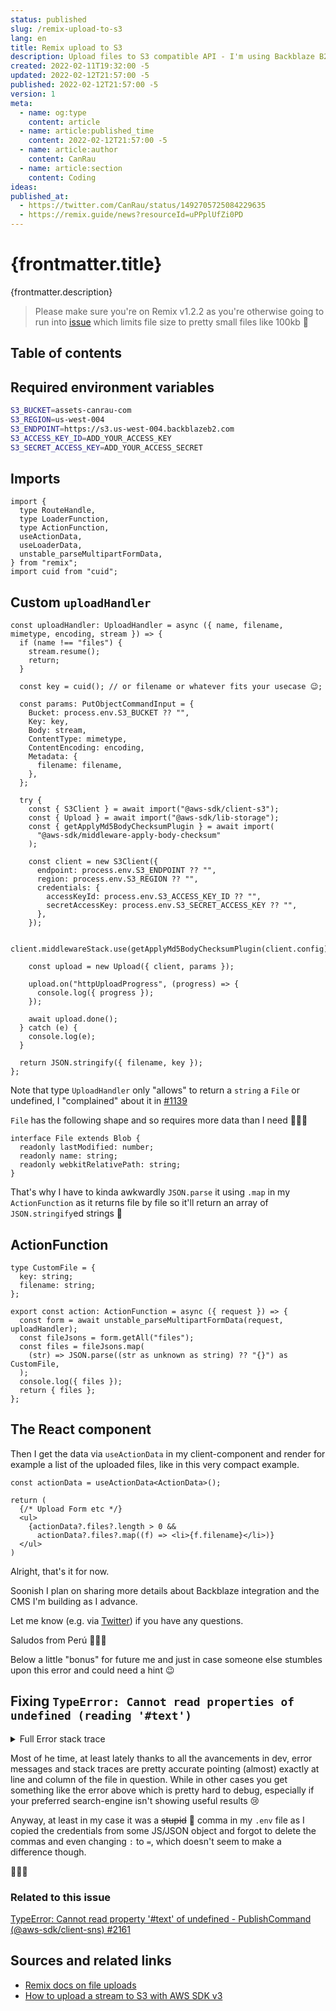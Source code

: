 ```yaml
---
status: published
slug: /remix-upload-to-s3
lang: en
title: Remix upload to S3
description: Upload files to S3 compatible API - I'm using Backblaze B2 - with Remix and parseMultipartFormData
created: 2022-02-11T19:32:00 -5
updated: 2022-02-12T21:57:00 -5
published: 2022-02-12T21:57:00 -5
version: 1
meta:
  - name: og:type
    content: article
  - name: article:published_time
    content: 2022-02-12T21:57:00 -5
  - name: article:author
    content: CanRau
  - name: article:section
    content: Coding
ideas:
published_at:
  - https://twitter.com/CanRau/status/1492705725084229635
  - https://remix.guide/news?resourceId=uPPplUfZi0PD
---
```


# {frontmatter.title}

{frontmatter.description}

> Please make sure you're on Remix v1.2.2 as you're otherwise going to run into [issue](https://github.com/remix-run/remix/issues/1164) which limits file size to pretty small files like 100kb 🤏

## Table of contents

## Required environment variables

```bash
S3_BUCKET=assets-canrau-com
S3_REGION=us-west-004
S3_ENDPOINT=https://s3.us-west-004.backblazeb2.com
S3_ACCESS_KEY_ID=ADD_YOUR_ACCESS_KEY
S3_SECRET_ACCESS_KEY=ADD_YOUR_ACCESS_SECRET
```

## Imports

```tsx
import {
  type RouteHandle,
  type LoaderFunction,
  type ActionFunction,
  useActionData,
  useLoaderData,
  unstable_parseMultipartFormData,
} from "remix";
import cuid from "cuid";
```

## Custom `uploadHandler`

```tsx
const uploadHandler: UploadHandler = async ({ name, filename, mimetype, encoding, stream }) => {
  if (name !== "files") {
    stream.resume();
    return;
  }

  const key = cuid(); // or filename or whatever fits your usecase 😉;

  const params: PutObjectCommandInput = {
    Bucket: process.env.S3_BUCKET ?? "",
    Key: key,
    Body: stream,
    ContentType: mimetype,
    ContentEncoding: encoding,
    Metadata: {
      filename: filename,
    },
  };

  try {
    const { S3Client } = await import("@aws-sdk/client-s3");
    const { Upload } = await import("@aws-sdk/lib-storage");
    const { getApplyMd5BodyChecksumPlugin } = await import(
      "@aws-sdk/middleware-apply-body-checksum"
    );

    const client = new S3Client({
      endpoint: process.env.S3_ENDPOINT ?? "",
      region: process.env.S3_REGION ?? "",
      credentials: {
        accessKeyId: process.env.S3_ACCESS_KEY_ID ?? "",
        secretAccessKey: process.env.S3_SECRET_ACCESS_KEY ?? "",
      },
    });

    client.middlewareStack.use(getApplyMd5BodyChecksumPlugin(client.config));

    const upload = new Upload({ client, params });

    upload.on("httpUploadProgress", (progress) => {
      console.log({ progress });
    });

    await upload.done();
  } catch (e) {
    console.log(e);
  }

  return JSON.stringify({ filename, key });
};
```

Note that type `UploadHandler` only "allows" to return a `string` a `File` or undefined, I "complained" about it in [#1139](https://github.com/remix-run/remix/issues/1139#issuecomment-1037685317)

`File` has the following shape and so requires more data than I need 🤷🏻‍♂️

```tsx
interface File extends Blob {
  readonly lastModified: number;
  readonly name: string;
  readonly webkitRelativePath: string;
}
```

That's why I have to kinda awkwardly `JSON.parse` it using `.map` in my `ActionFunction` as it returns file by file so it'll return an array of `JSON.stringify`ed strings 🥲

## ActionFunction

```tsx
type CustomFile = {
  key: string;
  filename: string;
};

export const action: ActionFunction = async ({ request }) => {
  const form = await unstable_parseMultipartFormData(request, uploadHandler);
  const fileJsons = form.getAll("files");
  const files = fileJsons.map(
    (str) => JSON.parse((str as unknown as string) ?? "{}") as CustomFile,
  );
  console.log({ files });
  return { files };
};
```

## The React component

Then I get the data via `useActionData` in my client-component and render for example a list of the uploaded files, like in this very compact example.

```tsx
const actionData = useActionData<ActionData>();

return (
  {/* Upload Form etc */}
  <ul>
    {actionData?.files?.length > 0 &&
      actionData?.files?.map((f) => <li>{f.filename}</li>)}
  </ul>
)
```

Alright, that's it for now.

Soonish I plan on sharing more details about Backblaze integration and the CMS I'm building as I advance.

Let me know (e.g. via [Twitter](https://twitter.com/CanRau)) if you have any questions.

Saludos from Perú 🙋🏻‍♂️

Below a little "bonus" for future me and just in case someone else stumbles upon this error and could need a hint 😉

## Fixing `TypeError: Cannot read properties of undefined (reading '#text')`

<details>
  <summary>Full Error stack trace</summary>
  
```sh
TypeError: Cannot read properties of undefined (reading '#text')
    at [..]/node_modules/@aws-sdk/client-s3/dist-cjs/protocols/Aws_restXml.js:12897:30
    at runMicrotasks (<anonymous>)
    at processTicksAndRejections (node:internal/process/task_queues:96:5)
    at async deserializeAws_restXmlPutObjectCommandError ([..]/node_modules/@aws-sdk/client-s3/dist-cjs/protocols/Aws_restXml.js:8246:15)
    at async [..]/node_modules/@aws-sdk/middleware-serde/dist-cjs/deserializerMiddleware.js:7:24
    at async [..]/node_modules/@aws-sdk/middleware-signing/dist-cjs/middleware.js:11:20
    at async StandardRetryStrategy.retry ([..]/node_modules/@aws-sdk/middleware-retry/dist-cjs/StandardRetryStrategy.js:51:46)
    at async [..]/node_modules/@aws-sdk/middleware-logger/dist-cjs/loggerMiddleware.js:6:22
    at async Upload.__uploadUsingPut ([..]/node_modules/@aws-sdk/lib-storage/dist-cjs/Upload.js:45:27)
    at async Upload.__doConcurrentUpload ([..]/node_modules/@aws-sdk/lib-storage/dist-cjs/Upload.js:74:28)
    at async Promise.all (index 0)
    at async Upload.__doMultipartUpload ([..]/node_modules/@aws-sdk/lib-storage/dist-cjs/Upload.js:120:9)
    at async Upload.done ([..]/node_modules/@aws-sdk/lib-storage/dist-cjs/Upload.js:36:16)
    at async uploadHandler ([..]/build/index.js:3487:26)
    at async [..]/node_modules/@remix-run/node/parseMultipartFormData.js:63:25
    at async Promise.all (index 0) {
  '$response': HttpResponse {
    statusCode: 500,
    headers: {
      'cache-control': 'max-age=0, no-cache, no-store',
      'content-type': 'application/json;charset=utf-8',
      'content-length': '105',
      date: 'Sat, 12 Feb 2022 00:09:33 GMT',
      connection: 'close'
    },
    body: IncomingMessage {
      _readableState: [ReadableState],
      _events: [Object: null prototype],
      _eventsCount: 2,
      _maxListeners: undefined,
      socket: [TLSSocket],
      httpVersionMajor: 1,
      httpVersionMinor: 1,
      httpVersion: '1.1',
      complete: true,
      rawHeaders: [Array],
      rawTrailers: [],
      aborted: false,
      upgrade: false,
      url: '',
      method: null,
      statusCode: 500,
      statusMessage: '',
      client: [TLSSocket],
      _consuming: false,
      _dumped: false,
      req: [ClientRequest],
      [Symbol(kCapture)]: false,
      [Symbol(kHeaders)]: [Object],
      [Symbol(kHeadersCount)]: 10,
      [Symbol(kTrailers)]: null,
      [Symbol(kTrailersCount)]: 0,
      [Symbol(RequestTimeout)]: undefined
    }
  },
  '$metadata': { attempts: 1, totalRetryDelay: 0 }
}
```
</details>

Most of he time, at least lately thanks to all the avancements in dev, error messages and stack traces are pretty accurate pointing (almost) exactly at line and column of the file in question. While in other cases you get something like the error above which is pretty hard to debug, especially if your preferred search-engine isn't showing useful results 😢

Anyway, at least in my case it was a <s>stupid</s> 🙊 comma in my `.env` file as I copied the credentials from some JS/JSON object and forgot to delete the commas and even changing `:` to `=`, which doesn't seem to make a difference though.

🤦🏻‍♂️

### Related to this issue

[TypeError: Cannot read property '#text' of undefined - PublishCommand (@aws-sdk/client-sns) #2161](https://github.com/aws/aws-sdk-js-v3/issues/2161)

## Sources and related links

- [Remix docs on file uploads](https://remix.run/docs/en/v1/api/remix#unstable_parsemultipartformdata-node)
- [How to upload a stream to S3 with AWS SDK v3](https://stackoverflow.com/a/70159394/3484824)
